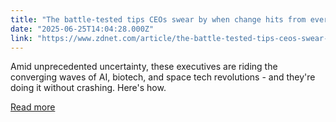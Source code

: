 ```yaml
---
title: "The battle-tested tips CEOs swear by when change hits from every direction"
date: "2025-06-25T14:04:28.000Z"
link: "https://www.zdnet.com/article/the-battle-tested-tips-ceos-swear-by-when-change-hits-from-every-direction/"
---
```


Amid unprecedented uncertainty, these executives are riding the converging waves of AI, biotech, and space tech revolutions - and they're doing it without crashing. Here's how.

[Read more](https://www.zdnet.com/article/the-battle-tested-tips-ceos-swear-by-when-change-hits-from-every-direction/)
